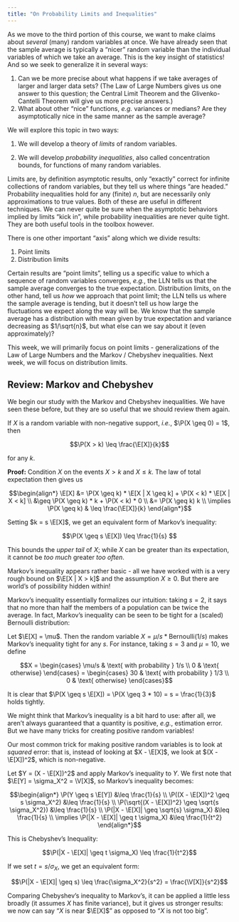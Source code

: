```yaml
---
title: "On Probability Limits and Inequalities"
---
```


$$\newcommand{\P}{\mathbb{P}} \newcommand{\E}{\mathbb{E}} \newcommand{\V}{\mathbb{V}}$$

As we move to the third portion of this course, we want to make claims
about _several_ (many) random variables at once. We have already seen 
that the sample average is typically a "nicer" random variable than the
individual variables of which we take an average. This is the key insight
of statistics! And so we seek to generalize it in several ways: 

1) Can we be more precise about what happens if we take averages of larger
   and larger data sets? (The Law of Large Numbers gives us one answer to
   this question; the Central Limit Theorem and the Glivenko-Cantelli Theorem
   will give us more precise answers.)
2) What about other "nice" functions, *e.g.* variances or medians? Are they
   asymptotically nice in the same manner as the sample average? 
   
We will explore this topic in two ways: 

1) We will develop a theory of _limits_ of random variables. 

2) We will develop _probability inequalities_, also called concentration
   bounds, for functions of many random variables. 
   
Limits are, by definition asymptotic results, only "exactly" correct
for infinite collections of random variables, but they tell us where
things "are headed." Probability inequalities hold for any (finite) $n$,
but are necessarily only approximations to true values. Both of these are
useful in different techniques. We can never quite be sure when the asymptotic
behaviors implied by limits "kick in", while probability inequalities are
never quite tight. They are both useful tools in the toolbox however. 

There is one other important "axis" along which we divide results: 

1) Point limits
2) Distribution limits

Certain results are "point limits", telling us a specific value to which
a sequence of random variables converges, *e.g.*, the LLN tells us that
the sample average converges to the true expectation. Distribution limits,
on the other hand, tell us _how_ we approach that point limit; the LLN tells
us where the sample average is tending, but it doesn't tell us how large
the fluctuations we expect along the way will be. We know that the sample
average has a distribution with mean given by true expectation and variance
decreasing as $1/\sqrt{n}$, but what else can we say about it (even approximately)? 

This week, we will primarily focus on point limits - generalizations of
the Law of Large Numbers and the Markov / Chebyshev inequalities. Next week,
we will focus on distribution limits. 

## Review: Markov and Chebyshev

We begin our study with the Markov and Chebyshev inequalities. We have seen
these before, but they are so useful that we should review them again. 

::: {.callout-note title="Markov's Inequality"}

If $X$ is a random variable with non-negative support, *i.e.*, $\P(X \geq 0) = 1$, then 

$$\P(X > k) \leq \frac{\E[X]}{k}$$ 

for any $k$. 

**Proof:** Condition $X$ on the events $X > k$ and $X \leq k$. The law of
total expectation then gives us

$$\begin{align*}
\E[X] &= \P(X \geq k) * \E[X | X \geq k] + \P(X < k) * \E[X | X < k] \\
      &\geq \P(X \geq k) * k + \P(X < k) * 0 \\
      &= \P(X \geq k) k \\
\implies \P(X \geq k) & \leq \frac{\E[X]}{k}
\end{align*}$$

:::

Setting $k = s \E[X]$, we get an equivalent form of Markov's inequality: 

$$\P(X \geq s \E[X]) \leq \frac{1}{s} $$

This bounds the _upper tail_ of $X$; while $X$ can be greater than its
expectation, it cannot be _too much_ greater _too often_. 

Markov's inequality appears rather basic - all we have worked with 
is a very rough bound on $\E[X | X > k]$ and the assumption $X \geq 0$. But
there are world's of possibility hidden within!

Markov's inequality essentially formalizes our intuition: taking $s = 2$, 
it says that no more than half the members of a population can be twice
the average. In fact, Markov's inequality can be seen to be tight for a
(scaled) Bernoulli distribution:

Let $\E[X] = \mu$. Then the random variable $X = \mu/s * \text{Bernoulli}(1/s)$
makes Markov's inequality tight for any $s$. For instance, taking $s = 3$ 
and $\mu = 10$, we define 

$$X = \begin{cases} \mu/s & \text{ with probability } 1/s \\ 0 & \text{ otherwise} \end{cases} = \begin{cases} 30 & \text{ with probability } 1/3 \\ 0 & \text{ otherwise} \end{cases}$$

It is clear that $\P(X \geq s \E[X]) = \P(X \geq 3 * 10) = s = \frac{1}{3}$
holds tightly. 

We might think that Markov's inequality is a bit hard to use: after all,
we aren't always guaranteed that a quantity is positive, *e.g.*, estimation
error. But we have many tricks for creating positive random variables!

Our most common trick for making positive random variables is to look
at _squared_ error: that is, instead of looking at $X - \E[X]$, we look 
at $(X - \E[X])^2$, which is non-negative. 

Let $Y = (X - \E[X])^2$ and apply Markov's inequality to $Y$. We first
note that $\E[Y] = \sigma_X^2 = \V[X]$, so Markov's inequality becomes:

$$\begin{align*}
\P(Y \geq s \E[Y]) &\leq \frac{1}{s} \\
\P((X - \E[X])^2 \geq s \sigma_X^2) &\leq \frac{1}{s} \\
\P(\sqrt{(X - \E[X])^2} \geq \sqrt{s \sigma_X^2}) &\leq \frac{1}{s} \\
\P(|X - \E[X]| \geq \sqrt{s} \sigma_X) &\leq \frac{1}{s} \\
\implies \P(|X - \E[X]| \geq t \sigma_X) &\leq \frac{1}{t^2}
\end{align*}$$

This is Chebyshev's Inequality: 

:::  {.callout-note title="Chebyshev's Inequality"}
$$\P(|X - \E[X]| \geq t \sigma_X) \leq \frac{1}{t^2}$$

If we set $t = s/\sigma_X$, we get an equivalent form: 

$$\P(|X - \E[X]| \geq s) \leq \frac{\sigma_X^2}{s^2} = \frac{\V[X]}{s^2}$$

:::

Comparing Chebyshev's inequality to Markov's, it can be applied a little
less broadly (it assumes $X$ has finite variance), but it gives us stronger
results: we now can say "$X$ is near $\E[X]$" as opposed to 
"$X$ is not too big". 
